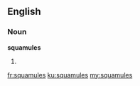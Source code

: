 ==English==

===Noun===
'''squamules'''

# {{context|botany|mycology|lang=en}} {{plural of|squamule}}

[[fr:squamules]]
[[ku:squamules]]
[[my:squamules]]